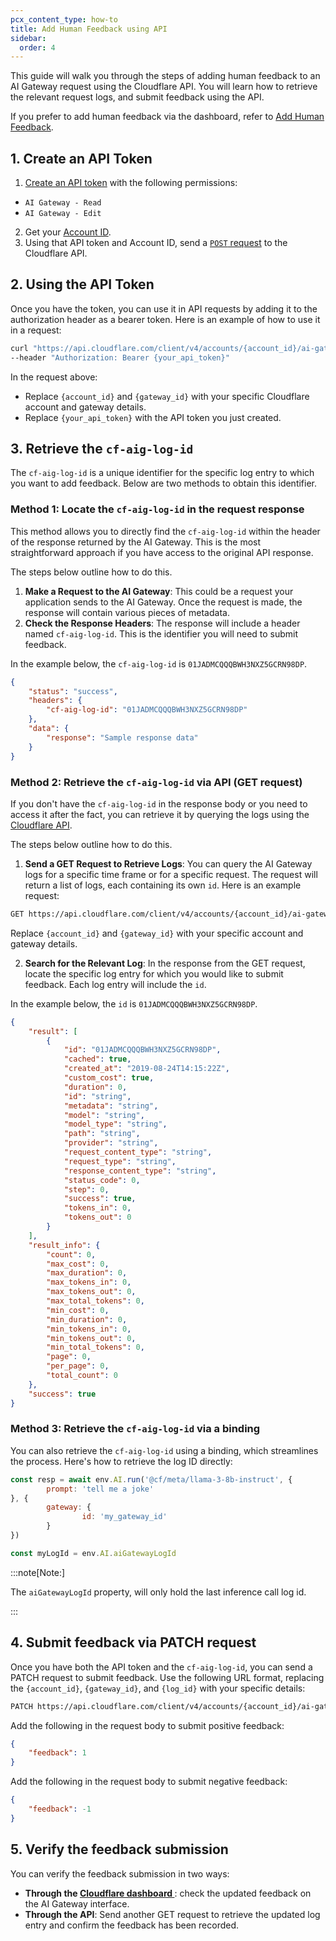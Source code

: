 ```yaml
---
pcx_content_type: how-to
title: Add Human Feedback using API
sidebar:
  order: 4
---
```


This guide will walk you through the steps of adding human feedback to an AI Gateway request using the Cloudflare API. You will learn how to retrieve the relevant request logs, and submit feedback using the API.

If you prefer to add human feedback via the dashboard, refer to [Add Human Feedback](/ai-gateway/evaluations/add-human-feedback/).

## 1. Create an API Token

1. [Create an API token](/fundamentals/api/get-started/create-token/) with the following permissions:

- `AI Gateway - Read`
- `AI Gateway - Edit`

2. Get your [Account ID](/fundamentals/setup/find-account-and-zone-ids/).
3. Using that API token and Account ID, send a [`POST` request](/api/resources/ai_gateway/methods/create/) to the Cloudflare API.

## 2. Using the API Token

Once you have the token, you can use it in API requests by adding it to the authorization header as a bearer token. Here is an example of how to use it in a request:

```bash
curl "https://api.cloudflare.com/client/v4/accounts/{account_id}/ai-gateway/gateways/{gateway_id}/logs" \
--header "Authorization: Bearer {your_api_token}"
```

In the request above:

- Replace `{account_id}` and `{gateway_id}` with your specific Cloudflare account and gateway details.
- Replace `{your_api_token}` with the API token you just created.

## 3. Retrieve the `cf-aig-log-id`

The `cf-aig-log-id` is a unique identifier for the specific log entry to which you want to add feedback. Below are two methods to obtain this identifier.

### Method 1: Locate the `cf-aig-log-id` in the request response

This method allows you to directly find the `cf-aig-log-id` within the header of the response returned by the AI Gateway. This is the most straightforward approach if you have access to the original API response.

The steps below outline how to do this.

1. **Make a Request to the AI Gateway**: This could be a request your application sends to the AI Gateway. Once the request is made, the response will contain various pieces of metadata.
2. **Check the Response Headers**: The response will include a header named `cf-aig-log-id`. This is the identifier you will need to submit feedback.

In the example below, the `cf-aig-log-id` is `01JADMCQQQBWH3NXZ5GCRN98DP`.

```json
{
	"status": "success",
	"headers": {
		"cf-aig-log-id": "01JADMCQQQBWH3NXZ5GCRN98DP"
	},
	"data": {
		"response": "Sample response data"
	}
}
```

### Method 2: Retrieve the `cf-aig-log-id` via API (GET request)

If you don't have the `cf-aig-log-id` in the response body or you need to access it after the fact, you can retrieve it by querying the logs using the [Cloudflare API](/api/resources/ai_gateway/subresources/logs/methods/list/).

The steps below outline how to do this.

1. **Send a GET Request to Retrieve Logs**: You can query the AI Gateway logs for a specific time frame or for a specific request. The request will return a list of logs, each containing its own `id`.
   Here is an example request:

```bash
GET https://api.cloudflare.com/client/v4/accounts/{account_id}/ai-gateway/gateways/{gateway_id}/logs
```

Replace `{account_id}` and `{gateway_id}` with your specific account and gateway details.

2. **Search for the Relevant Log**: In the response from the GET request, locate the specific log entry for which you would like to submit feedback. Each log entry will include the `id`.

In the example below, the `id` is `01JADMCQQQBWH3NXZ5GCRN98DP`.

```json
{
	"result": [
		{
			"id": "01JADMCQQQBWH3NXZ5GCRN98DP",
			"cached": true,
			"created_at": "2019-08-24T14:15:22Z",
			"custom_cost": true,
			"duration": 0,
			"id": "string",
			"metadata": "string",
			"model": "string",
			"model_type": "string",
			"path": "string",
			"provider": "string",
			"request_content_type": "string",
			"request_type": "string",
			"response_content_type": "string",
			"status_code": 0,
			"step": 0,
			"success": true,
			"tokens_in": 0,
			"tokens_out": 0
		}
	],
	"result_info": {
		"count": 0,
		"max_cost": 0,
		"max_duration": 0,
		"max_tokens_in": 0,
		"max_tokens_out": 0,
		"max_total_tokens": 0,
		"min_cost": 0,
		"min_duration": 0,
		"min_tokens_in": 0,
		"min_tokens_out": 0,
		"min_total_tokens": 0,
		"page": 0,
		"per_page": 0,
		"total_count": 0
	},
	"success": true
}
```

### Method 3: Retrieve the `cf-aig-log-id` via a binding

You can also retrieve the `cf-aig-log-id` using a binding, which streamlines the process. Here's how to retrieve the log ID directly:

```js
const resp = await env.AI.run('@cf/meta/llama-3-8b-instruct', {
		prompt: 'tell me a joke'
}, {
		gateway: {
				id: 'my_gateway_id'
		}
})

const myLogId = env.AI.aiGatewayLogId
```

:::note[Note:]


The `aiGatewayLogId` property, will only hold the last inference call log id.


:::

## 4. Submit feedback via PATCH request

Once you have both the API token and the `cf-aig-log-id`, you can send a PATCH request to submit feedback. Use the following URL format, replacing the `{account_id}`, `{gateway_id}`, and `{log_id}` with your specific details:

```bash
PATCH https://api.cloudflare.com/client/v4/accounts/{account_id}/ai-gateway/gateways/{gateway_id}/logs/{log_id}
```

Add the following in the request body to submit positive feedback:

```json
{
	"feedback": 1
}
```

Add the following in the request body to submit negative feedback:

```json
{
	"feedback": -1
}
```

## 5. Verify the feedback submission

You can verify the feedback submission in two ways:

- **Through the [Cloudflare dashboard ](https://dash.cloudflare.com)**: check the updated feedback on the AI Gateway interface.
- **Through the API**: Send another GET request to retrieve the updated log entry and confirm the feedback has been recorded.

